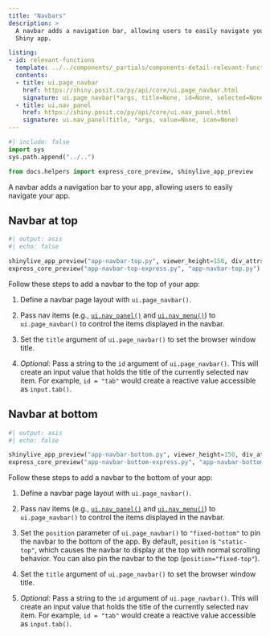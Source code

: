 ```yaml
---
title: "Navbars"
description: >
  A navbar adds a navigation bar, allowing users to easily navigate your
  Shiny app.

listing:
- id: relevant-functions
  template: ../../components/_partials/components-detail-relevant-functions.ejs
  contents:
  - title: ui.page_navbar
    href: https://shiny.posit.co/py/api/core/ui.page_navbar.html
    signature: ui.page_navbar(*args, title=None, id=None, selected=None, sidebar=None, fillable=True, fillable_mobile=False, gap=None, padding=None, position='static-top', header=None, footer=None, bg=None, inverse=False, underline=True, collapsible=True, fluid=True, window_title=MISSING, lang=None)
  - title: ui.nav_panel
    href: https://shiny.posit.co/py/api/core/ui.nav_panel.html
    signature: ui.nav_panel(title, *args, value=None, icon=None)
---
```


```python
#| include: false
import sys
sys.path.append("../..")

from docs.helpers import express_core_preview, shinylive_app_preview
```

A navbar adds a navigation bar to your app, allowing users to easily navigate your app.

:::{#relevant-functions}
:::

## Navbar at top

:::{.column-screen-inset-right style="max-width:800px;"}

```python
#| output: asis
#| echo: false

shinylive_app_preview("app-navbar-top.py", viewer_height=150, div_attrs=".p-0")
express_core_preview("app-navbar-top-express.py", "app-navbar-top.py")
```

:::

Follow these steps to add a navbar to the top of your app:

  1. Define a navbar page layout with `ui.page_navbar()`.

  2. Pass nav items (e.g., [`ui.nav_panel()`](https://shiny.posit.co/py/api/core/ui.nav_panel.html) and [`ui.nav_menu()`](https://shiny.posit.co/py/api/core/ui.nav_menu.html)) to `ui.page_navbar()` to control the items displayed in the navbar.

  3. Set the `title` argument of `ui.page_navbar()` to set the browser window title.

  4. _Optional:_ Pass a string to the `id` argument of `ui.page_navbar()`. This will create an input value that holds the title of the currently selected nav item. For example, `id = "tab"` would create a reactive value accessible as `input.tab()`.



## Navbar at bottom

:::{.column-screen-inset-right style="max-width:800px;"}

```python
#| output: asis
#| echo: false

shinylive_app_preview("app-navbar-bottom.py", viewer_height=150, div_attrs=".p-0")
express_core_preview("app-navbar-bottom-express.py", "app-navbar-bottom.py")
```

:::


Follow these steps to add a navbar to the bottom of your app:

  1. Define a navbar page layout with `ui.page_navbar()`.

  2. Pass nav items (e.g., [`ui.nav_panel()`](https://shiny.posit.co/py/api/core/ui.nav_panel.html) and [`ui.nav_menu()`](https://shiny.posit.co/py/api/core/ui.nav_menu.html)) to `ui.page_navbar()` to control the items displayed in the navbar.

  3. Set the `position` parameter of `ui.page_navbar()` to `"fixed-bottom"` to pin the navbar to the bottom of the app. By default, `position` is `"static-top"`, which causes the navbar to display at the top with normal scrolling behavior. You can also pin the navbar to the top (`position="fixed-top"`).

  4. Set the `title` argument of `ui.page_navbar()` to set the browser window title.

  5. _Optional:_ Pass a string to the `id` argument of `ui.page_navbar()`. This will create an input value that holds the title of the currently selected nav item. For example, `id = "tab"` would create a reactive value accessible as `input.tab()`.

